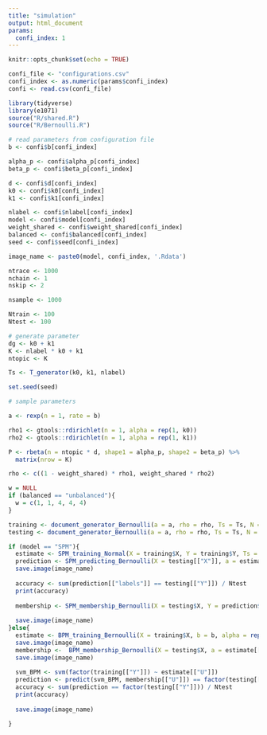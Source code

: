 ```yaml
---
title: "simulation"
output: html_document
params:
  confi_index: 1
---
```


```r
knitr::opts_chunk$set(echo = TRUE)
```

```r
confi_file <- "configurations.csv"
confi_index <- as.numeric(params$confi_index)
confi <- read.csv(confi_file)
```

```r
library(tidyverse)
library(e1071)
source("R/shared.R")
source("R/Bernoulli.R")
```

```r
# read parameters from configuration file
b <- confi$b[confi_index]

alpha_p <- confi$alpha_p[confi_index]
beta_p <- confi$beta_p[confi_index]

d <- confi$d[confi_index]
k0 <- confi$k0[confi_index]
k1 <- confi$k1[confi_index]

nlabel <- confi$nlabel[confi_index]
model <- confi$model[confi_index]
weight_shared <- confi$weight_shared[confi_index]
balanced <- confi$balanced[confi_index]
seed <- confi$seed[confi_index]

image_name <- paste0(model, confi_index, '.Rdata')

ntrace <- 1000
nchain <- 1
nskip <- 2

nsample <- 1000

Ntrain <- 100
Ntest <- 100
```

```r
# generate parameter
dg <- k0 + k1
K <- nlabel * k0 + k1
ntopic <- K

Ts <- T_generator(k0, k1, nlabel)
```

```r
set.seed(seed)

# sample parameters

a <- rexp(n = 1, rate = b)

rho1 <- gtools::rdirichlet(n = 1, alpha = rep(1, k0))
rho2 <- gtools::rdirichlet(n = 1, alpha = rep(1, k1))

P <- rbeta(n = ntopic * d, shape1 = alpha_p, shape2 = beta_p) %>%
  matrix(nrow = K)

rho <- c((1 - weight_shared) * rho1, weight_shared * rho2)

w = NULL
if (balanced == "unbalanced"){
  w = c(1, 1, 4, 4, 4)
}
```
```r
training <- document_generator_Bernoulli(a = a, rho = rho, Ts = Ts, N = Ntrain, P = P, seed = seed)
testing <- document_generator_Bernoulli(a = a, rho = rho, Ts = Ts, N = Ntest, P = P, seed = seed + 1)
```
```r
if (model == "SPM"){
  estimate <- SPM_training_Normal(X = training$X, Y = training$Y, Ts = Ts, b = b, alpha = alpha, alpha_p = alpha_p, beta_p = beta_p, VI = TRUE)
  prediction <- SPM_predicting_Bernoulli(X = testing[["X"]], a = estimate$a, rho = estimate$rho, Ts = Ts, P = estimate$P)
  save.image(image_name)
  
  accuracy <- sum(prediction[["labels"]] == testing[["Y"]]) / Ntest
  print(accuracy)
  
  membership <- SPM_membership_Bernoulli(X = testing$X, Y = prediction$labels, a = estimate$a, rho = estimate$rho, Ts = Ts, P = estimate$P, VI = TRUE )
  
  save.image(image_name)
}else{
  estimate <- BPM_training_Bernoulli(X = training$X, b = b, alpha = rep(1, ntopic), alpha_p = alpha_p, beta_p = beta_p, ntopic = ntopic, VI = FALSE)
  save.image(image_name)
  membership <-  BPM_membership_Bernoulli(X = testing$X, a = estimate[["a"]], rho = estimate[["rho"]], P = estimate[["P"]], VI = FALSE)
  save.image(image_name)
  
  svm_BPM <- svm(factor(training[["Y"]]) ~ estimate[["U"]])
  prediction <- predict(svm_BPM, membership[["U"]]) == factor(testing[["Y"]])
  accuracy <- sum(prediction == factor(testing[["Y"]])) / Ntest
  print(accuracy)
  
  save.image(image_name)

}
```




